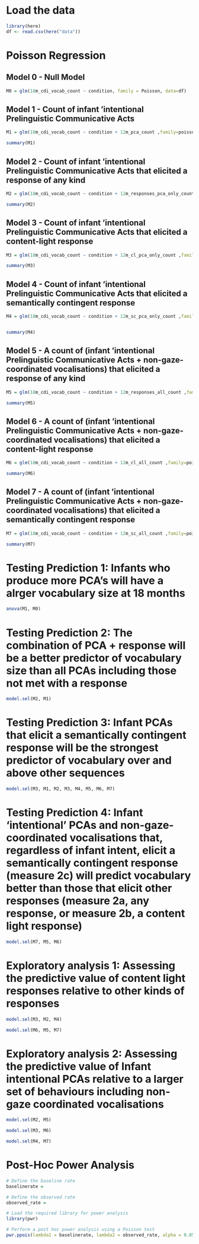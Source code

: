 # Load the data 

```r
library(here)
df <- read.csv(here("data"))
```

# Poisson Regression
## Model 0 - Null Model 

```r
M0 = glm(18m_cdi_vocab_count ~ condition, family = Poisson, data=df)
```


## Model 1 - Count of infant 'intentional Prelinguistic Communicative Acts

```r
M1 = glm(18m_cdi_vocab_count ~ condition + 12m_pca_count ,family=poisson,data=df)

summary(M1)
```

## Model 2 - Count of infant 'intentional Prelinguistic Communicative Acts that elicited a response of any kind

```r
M2 = glm(18m_cdi_vocab_count ~ condition + 12m_responses_pca_only_count ,family=poisson,data=df)

summary(M2)
```

## Model 3 - Count of infant 'intentional Prelinguistic Communicative Acts that elicited a content-light response

```r
M3 = glm(18m_cdi_vocab_count ~ condition + 12m_cl_pca_only_count ,family=poisson,data=df)

summary(M3)
```

## Model 4 - Count of infant 'intentional Prelinguistic Communicative Acts that elicited a semantically contingent response

```r
M4 = glm(18m_cdi_vocab_count ~ condition + 12m_sc_pca_only_count ,family=poisson,data=df)


summary(M4)
```

## Model 5 - A count of (infant 'intentional Prelinguistic Communicative Acts + non-gaze-coordinated vocalisations) that elicited a response of any kind

```r
M5 = glm(18m_cdi_vocab_count ~ condition + 12m_responses_all_count ,family=poisson,data=df)

summary(M5)
```

## Model 6 - A count of (infant 'intentional Prelinguistic Communicative Acts + non-gaze-coordinated vocalisations) that elicited a content-light response

```r
M6 = glm(18m_cdi_vocab_count ~ condition + 12m_cl_all_count ,family=poisson,data=df)

summary(M6)
```

## Model 7 - A count of (infant 'intentional Prelinguistic Communicative Acts + non-gaze-coordinated vocalisations) that elicited a semantically contingent response

```r
M7 = glm(18m_cdi_vocab_count ~ condition + 12m_sc_all_count ,family=poisson,data=df)

summary(M7)
```

# Testing Prediction 1: Infants who produce more PCA's will have a alrger vocabulary size at 18 months 

```r
anova(M1, M0)
```

# Testing Prediction 2: The combination of PCA + response will be a better predictor of vocabulary size than all PCAs including those not met with a response 

```r
model.sel(M2, M1)
```

# Testing Prediction 3: Infant PCAs that elicit a semantically contingent response will be the strongest predictor of vocabulary over and above other sequences

```r
model.sel(M3, M1, M2, M3, M4, M5, M6, M7)
```

# Testing Prediction 4: Infant ‘intentional’ PCAs and non-gaze-coordinated vocalisations that, regardless of infant intent, elicit a semantically contingent response (measure 2c) will predict vocabulary better than those that elicit other responses (measure 2a, any response, or measure 2b, a content light response)

```r
model.sel(M7, M5, M6)
```

# Exploratory analysis 1: Assessing the predictive value of content light responses relative to other kinds of responses

```r
model.sel(M3, M2, M4)
```

```r
model.sel(M6, M5, M7)
```

# Exploratory analysis 2: Assessing the predictive value of Infant intentional PCAs relative to a larger set of behaviours including non-gaze coordinated vocalisations

```r
model.sel(M2, M5)
```

```r
model.sel(M3, M6)
```

```r
model.sel(M4, M7)
```

# Post-Hoc Power Analysis

```r
# Define the baseline rate
baselinerate = 

# Define the observed rate
observed_rate = 

# Load the required library for power analysis
library(pwr)

# Perform a post hoc power analysis using a Poisson test
pwr.ppois(lambda1 = baselinerate, lambda2 = observed_rate, alpha = 0.05, power = NULL)

```

